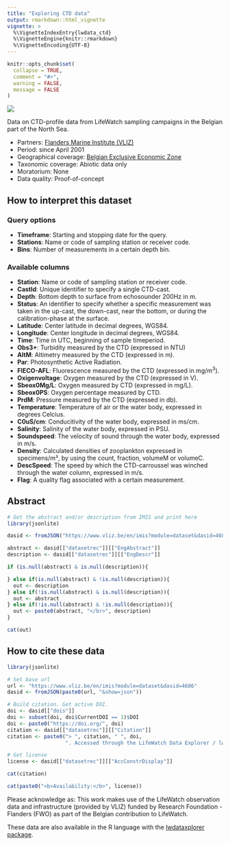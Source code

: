```yaml
---
title: "Exploring CTD data"
output: rmarkdown::html_vignette
vignette: >
  %\VignetteIndexEntry{lwdata_ctd}
  %\VignetteEngine{knitr::rmarkdown}
  %\VignetteEncoding{UTF-8}
---
```


```r
knitr::opts_chunk$set(
  collapse = TRUE,
  comment = "#>",
  warning = FALSE,
  message = FALSE
)

```

<!--- Insert image  -->
<img src='41597_2019_32_Fig1_HTML.png' class='rightimg'/>

<!--- Describe datatype in one or two sentences. -->
Data on CTD-profile data from LifeWatch sampling campaigns in the Belgian part of the North Sea.

- Partners: [Flanders Marine Institute (VLIZ)](https://www.vliz.be/en/imis?module=institute&insid=36)
- Period: since April 2001
- Geographical coverage: [Belgian Exclusive Economic Zone](https://www.marineregions.org/gazetteer.php?p=details&id=3293)
- Taxonomic coverage: Abiotic data only
- Moratorium: None
- Data quality: Proof-of-concept
 
## How to interpret this dataset
 
### Query options
* **Timeframe**: Starting and stopping date for the query.
* **Stations**:  Name or code of sampling station or receiver code.
* **Bins**: Number of measurements in a certain depth bin.
 
### Available columns
* **Station**: Name or code of sampling station or receiver code.
* **CastId**: Unique identifier to specify a single CTD-cast.
* **Depth**: Bottom depth to surface from echosounder 200Hz in m.
* **Status**: An identifier to specify whether a specific measurement was taken in the up-cast, the down-cast, near the bottom, or during the calibration-phase at the surface.
* **Latitude**: Center latitude in decimal degrees, WGS84.
* **Longitude**: Center longitude in decimal degrees, WGS84.
* **Time**: Time in UTC, beginning of sample timeperiod.
* **Obs3+**: Turbidity measured by the CTD (expressed in NTU)
* **AltM**: Altimetry measured by the CTD (expressed in m).
* **Par**: Photosynthetic Active Radiation.
* **FIECO-AFL**: Fluorescence measured by the CTD (expressed in mg/m<sup>3</sup>).
* **Oxigenvoltage**: Oxygen measured by the CTD (expressed in V).
* **Sbeox0Mg/L**: Oxygen measured by CTD (expressed in mg/L).
* **Sbeox0PS**: Oxygen percentage measured by CTD.
* **PrdM**: Pressure measured by the CTD (expressed in db).
* **Temperature**: Temperature of air or the water body, expressed in degrees Celcius.
* **C0uS/cm**: Conducitivity of the water body, expressed in ms/cm.
* **Salinity**: Salinity of the water body, expressed in PSU.
* **Soundspeed**: The velocity of sound through the water body, expressed in m/s.
* **Density**: Calculated densities of zooplankton expressed in specimens/m³, by using the count, fraction, volumeM or volumeC.
* **DescSpeed**: The speed by which the CTD-carroussel was winched through the water column, expressed in m/s.
* **Flag**: A quality flag associated with a certain measurement.


## Abstract

```r
# Get the abstract and/or description from IMIS and print here
library(jsonlite)

dasid <- fromJSON("https://www.vliz.be/en/imis?module=dataset&dasid=4686&show=json")

abstract <- dasid[["datasetrec"]][["EngAbstract"]]
description <- dasid[["datasetrec"]][["EngDescr"]]

if (is.null(abstract) & is.null(description)){

} else if(is.null(abstract) & !is.null(description)){
  out <- description
} else if(!is.null(abstract) & is.null(description)){
  out <- abstract
} else if(!is.null(abstract) & !is.null(description)){
  out <- paste0(abstract, "</br>", description)
}

cat(out)
```


## How to cite these data

```r
library(jsonlite)

# Set base url
url <- "https://www.vliz.be/en/imis?module=dataset&dasid=4686"
dasid <- fromJSON(paste0(url, "&show=json"))

# Build citation. Get active DOI.
doi <- dasid[["dois"]]
doi <- subset(doi, doi$CurrentDOI == 1)$DOI
doi <- paste0("https://doi.org/", doi)
citation <- dasid[["datasetrec"]][["Citation"]]
citation <- paste0("> ", citation, " ", doi, 
                   ". Accessed through the LifeWatch Data Explorer / lwdataexplorer R package.")

# Get license
license <- dasid[["datasetrec"]][["AccConstrDisplay"]]
```

```r
cat(citation)
```

```r
cat(paste0("<b>Availability:</b>", license))
```

Please acknowledge as: This work makes use of the LifeWatch observation data and infrastructure (provided by VLIZ) funded by Research Foundation - Flanders (FWO) as part of the Belgian contribution to LifeWatch.

These data are also available in the R language with the [lwdataxplorer package](https://lifewatch.github.io/lwdataexplorer/).
